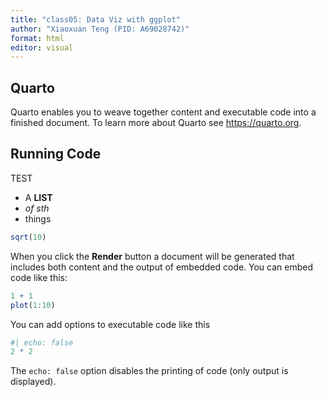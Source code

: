 ```yaml
---
title: "class05: Data Viz with ggplot"
author: "Xiaoxuan Teng (PID: A69028742)"
format: html
editor: visual
---
```


## Quarto

Quarto enables you to weave together content and executable code into a finished document. To learn more about Quarto see <https://quarto.org>.

## Running Code

TEST

-   A **LIST**
-   *of sth*
-   things

```r
sqrt(10)
```

When you click the **Render** button a document will be generated that includes both content and the output of embedded code. You can embed code like this:

```r
1 + 1
plot(1:10)
```

You can add options to executable code like this

```r
#| echo: false
2 * 2
```

The `echo: false` option disables the printing of code (only output is displayed).
